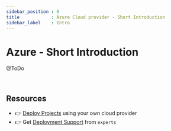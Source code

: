 ```yaml
---
sidebar_position : 0
title            : Azure Cloud provider - Short Introduction 
sidebar_label    : Intro
---
```


# Azure - Short Introduction 

@ToDo

<br />

## Resources

- 👉 [Deploy Projects](https://deploypro.dev/) using your own cloud provider
- 👉 Get [Deployment Support](https://deploypro.dev/support/) from `experts` 
